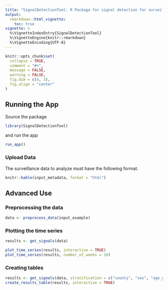 ```yaml
---
title: "SignalDetectionTool: R Package for signal detection for surveillance data"
output: 
  rmarkdown::html_vignette:
    toc: true
vignette: >
  %\VignetteIndexEntry{SignalDetectionTool}
  %\VignetteEngine{knitr::rmarkdown}
  %\VignetteEncoding{UTF-8}
---
```


```r
knitr::opts_chunk$set(
  collapse = TRUE,
  comment = "#>",
  message = FALSE, 
  warning = FALSE,
  fig.dim = c(4, 3), 
  fig.align = "center"
)

```


## Running the App 

Source the package

```r
library(SignalDetectionTool)
```

and run the app

```r
run_app()
```

### Upload Data 

The surveillance data to analyze must have the following format. 

```r
knitr::kable(input_metadata, format = "html")
```


## Advanced Use 

### Preprocessing the data

```r
data <- preprocess_data(input_example)
```

### Plotting the time series

```r
results <- get_signals(data)

plot_time_series(results, interactive = TRUE)
plot_time_series(results, number_of_weeks = 10)
```

### Creating tables 

```r
results <- get_signals(data, stratification = c("county", "sex", "age_group"))
create_results_table(results, interactive = TRUE)
```



